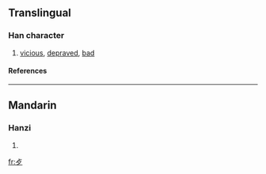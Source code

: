 {{see|歹}}

==Translingual==
{{stroke order|type=animate}}
===Han character===
{{Han char|rn=78|rad=歹|as=01|sn=5|four=|canj=卜弓戈 (YNI)}}
# [[vicious]], [[depraved]], [[bad]]
====References====
{{Han ref|kx=0578.180|dkj=16362|dj=0970.020|hdz=21379.150|uh=6B7A|ud=27514}}

----

==Mandarin==
===Hanzi===
{{cmn-hanzi|pin=[[dǎi]] (dai3), [[wěn]] (wen3)|wg=tai<sup>3</sup>, wen<sup>3</sup>}}
# {{defn|Mandarin}}

[[fr:歺]]